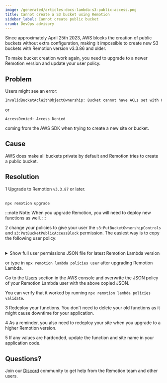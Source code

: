 ```yaml
---
image: /generated/articles-docs-lambda-s3-public-access.png
title: Cannot create a S3 bucket using Remotion
sidebar_label: Cannot create public bucket
crumb: DevOps advisory
---
```



Since approximately April 25th 2023, AWS blocks the creation of public buckets without extra configuration, making it impossible to create new S3 buckets with Remotion version v3.3.86 and older.

To make bucket creation work again, you need to upgrade to a newer Remotion version and update your user policy.

## Problem

Users might see an error:

```sh
InvalidBucketAclWithObjectOwnership: Bucket cannot have ACLs set with ObjectOwnership's BucketOwnerEnforced setting.
```

or

```shell
AccessDenied: Access Denied
```

coming from the AWS SDK when trying to create a new site or bucket.

## Cause

AWS does make all buckets private by default and Remotion tries to create a public bucket.

## Resolution

<Step>1</Step> Upgrade to Remotion <code>v3.3.87</code> or later. <br />
<br />

```bash
npx remotion upgrade
```

:::note
Note: When you upgrade Remotion, you will need to deploy new functions as well.
:::

<Step>2</Step> change your policies to give your user the <code>s3:PutBucketOwnershipControls</code> and <code>s3:PutBucketPublicAccessBlock</code> permission. The easiest way
is to copy the following user policy: <br />
<br />

<details>
  <summary>
    Show full user permissions JSON file for latest Remotion Lambda version
  </summary>
  <UserPolicy />
</details>

or type in `npx remotion lambda policies user` after upgrading Remotion Lambda.

Go to the [Users](https://us-east-1.console.aws.amazon.com/iamv2/home?region=us-east-1#/users) section in the AWS console and overwrite the JSON policy of your Remotion Lambda user with the above copied JSON.

You can verify that it worked by running `npx remotion lambda policies validate`.

<Step>3</Step> Redeploy your functions. You don't need to delete your old functions
as it might cause downtime for your application. <br />

<Step>4</Step> As a reminder, you also need to redeploy your site when you upgrade
to a higher Remotion version. <br />

<Step>5</Step> If any values are hardcoded, update the function and site name in
your application code.

## Questions?

Join our [Discord](https://remotion.dev/discord) community to get help from the Remotion team and other users.
